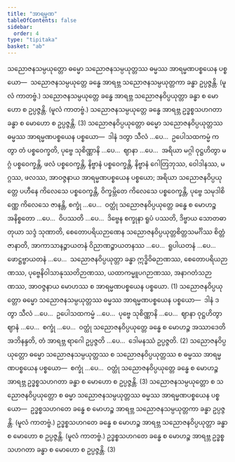 ```yaml
---
title: "အာရမ္မဏ"
tableOfContents: false
sidebar:
  order: 4
type: "tipitaka"
basket: "ab"
---
```



<DynamicBreadcrumb />

<Division number="68">

<Paragraph number="1487">
သညောဇနသမ္ပယုတ္တော ဓမ္မော သညောဇနသမ္ပယုတ္တဿ ဓမ္မဿ အာရမ္မဏပစ္စယေန ပစ္စယော—  သညောဇနသမ္ပယုတ္တေ ခန္ဓေ အာရဗ္ဘ သညောဇနသမ္ပယုတ္တကာ ခန္ဓာ ဥပ္ပဇ္ဇန္တိ. (မူလံ ကာတဗ္ဗံ.) သညောဇနသမ္ပယုတ္တေ ခန္ဓေ အာရဗ္ဘ သညောဇနဝိပ္ပယုတ္တာ ခန္ဓာ စ မောဟော စ ဥပ္ပဇ္ဇန္တိ. (မူလံ ကာတဗ္ဗံ.) သညောဇနသမ္ပယုတ္တေ ခန္ဓေ အာရဗ္ဘ ဥဒ္ဓစ္စသဟဂတာ ခန္ဓာ စ မောဟော စ ဥပ္ပဇ္ဇန္တိ. (3)
</Paragraph>

</Division>
<Division number="69">

<Paragraph number="1488">
သညောဇနဝိပ္ပယုတ္တော ဓမ္မော သညောဇနဝိပ္ပယုတ္တဿ ဓမ္မဿ အာရမ္မဏပစ္စယေန ပစ္စယော—  ဒါနံ ဒတွာ သီလံ …ပေ…  ဥပေါသထကမ္မံ ကတွာ တံ ပစ္စဝေက္ခတိ, ပုဗ္ဗေ သုစိဏ္ဏာနိ …ပေ…  ဈာနာ …ပေ…  အရိယာ မဂ္ဂါ ဝုဋ္ဌဟိတွာ မဂ္ဂံ ပစ္စဝေက္ခန္တိ, ဖလံ ပစ္စဝေက္ခန္တိ, နိဗ္ဗာနံ ပစ္စဝေက္ခန္တိ, နိဗ္ဗာနံ ဂေါတြဘုဿ, ဝေါဒါနဿ, မဂ္ဂဿ, ဖလဿ, အာဝဇ္ဇနာယ အာရမ္မဏပစ္စယေန ပစ္စယော; အရိယာ သညောဇနဝိပ္ပယုတ္တေ ပဟီနေ ကိလေသေ ပစ္စဝေက္ခန္တိ, ဝိက္ခမ္ဘိတေ ကိလေသေ ပစ္စဝေက္ခန္တိ, ပုဗ္ဗေ သမုဒါစိဏ္ဏေ ကိလေသေ ဇာနန္တိ, စက္ခုံ …ပေ…  ဝတ္ထုံ သညောဇနဝိပ္ပယုတ္တေ ခန္ဓေ စ မောဟဉ္စ အနိစ္စတော …ပေ…  ဝိပဿတိ …ပေ…  ဒိဗ္ဗေန စက္ခုနာ ရူပံ ပဿတိ, ဒိဗ္ဗာယ သောတဓာတုယာ သဒ္ဒံ သုဏာတိ, စေတောပရိယဉာဏေန သညောဇနဝိပ္ပယုတ္တစိတ္တသမင်္ဂိဿ စိတ္တံ ဇာနာတိ, အာကာသာနဉ္စာယတနံ ဝိညာဏဉ္စာယတနဿ …ပေ…  ရူပါယတနံ …ပေ…  ဖောဋ္ဌဗ္ဗာယတနံ …ပေ…  သညောဇနဝိပ္ပယုတ္တာ ခန္ဓာ ဣဒ္ဓိဝိဓဉာဏဿ, စေတောပရိယဉာဏဿ, ပုဗ္ဗေနိဝါသာနုဿတိဉာဏဿ, ယထာကမ္မူပဂဉာဏဿ, အနာဂတံသဉာဏဿ, အာဝဇ္ဇနာယ မောဟဿ စ အာရမ္မဏပစ္စယေန ပစ္စယော. (1)
</Paragraph>

<Paragraph number="1489">
သညောဇနဝိပ္ပယုတ္တော ဓမ္မော သညောဇနသမ္ပယုတ္တဿ ဓမ္မဿ အာရမ္မဏပစ္စယေန ပစ္စယော—  ဒါနံ ဒတွာ သီလံ …ပေ…  ဥပေါသထကမ္မံ …ပေ…  ပုဗ္ဗေ သုစိဏ္ဏာနိ …ပေ…  ဈာနာ ဝုဋ္ဌဟိတွာ ဈာနံ …ပေ…  စက္ခုံ …ပေ…  ဝတ္ထုံ သညောဇနဝိပ္ပယုတ္တေ ခန္ဓေ စ မောဟဉ္စ အဿာဒေတိ အဘိနန္ဒတိ, တံ အာရဗ္ဘ ရာဂေါ ဥပ္ပဇ္ဇတိ …ပေ…  ဒေါမနဿံ ဥပ္ပဇ္ဇတိ. (2)
</Paragraph>

<Paragraph number="1490">
သညောဇနဝိပ္ပယုတ္တော ဓမ္မော သညောဇနသမ္ပယုတ္တဿ စ သညောဇနဝိပ္ပယုတ္တဿ စ ဓမ္မဿ အာရမ္မဏပစ္စယေန ပစ္စယော—  စက္ခုံ …ပေ…  ဝတ္ထုံ သညောဇနဝိပ္ပယုတ္တေ ခန္ဓေ စ မောဟဉ္စ အာရဗ္ဘ ဥဒ္ဓစ္စသဟဂတာ ခန္ဓာ စ မောဟော စ ဥပ္ပဇ္ဇန္တိ. (3)
</Paragraph>

</Division>
<Division number="70">

<Paragraph number="1491">
သညောဇနသမ္ပယုတ္တော စ သညောဇနဝိပ္ပယုတ္တော စ ဓမ္မာ သညောဇနသမ္ပယုတ္တဿ ဓမ္မဿ အာရမ္မဏပစ္စယေန ပစ္စယော—  ဥဒ္ဓစ္စသဟဂတေ ခန္ဓေ စ မောဟဉ္စ အာရဗ္ဘ သညောဇနသမ္ပယုတ္တကာ ခန္ဓာ ဥပ္ပဇ္ဇန္တိ. (မူလံ ကာတဗ္ဗံ.) ဥဒ္ဓစ္စသဟဂတေ ခန္ဓေ စ မောဟဉ္စ အာရဗ္ဘ သညောဇနဝိပ္ပယုတ္တာ ခန္ဓာ စ မောဟော စ ဥပ္ပဇ္ဇန္တိ. (မူလံ ကာတဗ္ဗံ.) ဥဒ္ဓစ္စသဟဂတေ ခန္ဓေ စ မောဟဉ္စ အာရဗ္ဘ ဥဒ္ဓစ္စသဟဂတာ ခန္ဓာ စ မောဟော စ ဥပ္ပဇ္ဇန္တိ. (3)
</Paragraph>
</Division>